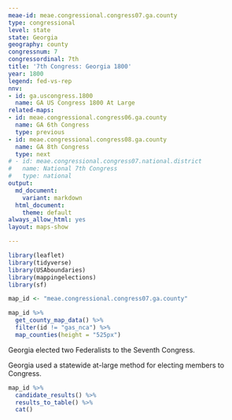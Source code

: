 ```yaml
---
meae-id: meae.congressional.congress07.ga.county
type: congressional
level: state
state: Georgia
geography: county
congressnum: 7
congressordinal: 7th
title: '7th Congress: Georgia 1800'
year: 1800
legend: fed-vs-rep
nnv:
- id: ga.uscongress.1800
  name: GA US Congress 1800 At Large
related-maps:
- id: meae.congressional.congress06.ga.county
  name: GA 6th Congress
  type: previous
- id: meae.congressional.congress08.ga.county
  name: GA 8th Congress
  type: next
# - id: meae.congressional.congress07.national.district
#   name: National 7th Congress
#   type: national
output:
  md_document:
    variant: markdown
  html_document:
    theme: default
always_allow_html: yes
layout: maps-show

---
```


```r
library(leaflet)
library(tidyverse)
library(USAboundaries)
library(mappingelections)
library(sf)

map_id <- "meae.congressional.congress07.ga.county"
```

<div class="map">

```r
map_id %>%
  get_county_map_data() %>%
  filter(id != "gas_nca") %>% 
  map_counties(height = "525px")
```

</div>

Georgia elected two Federalists to the Seventh Congress.

Georgia used a statewide at-large method for electing members to Congress.

<div class="results-table">

```r
map_id %>%
  candidate_results() %>%
  results_to_table() %>%
  cat()
```

</div>
